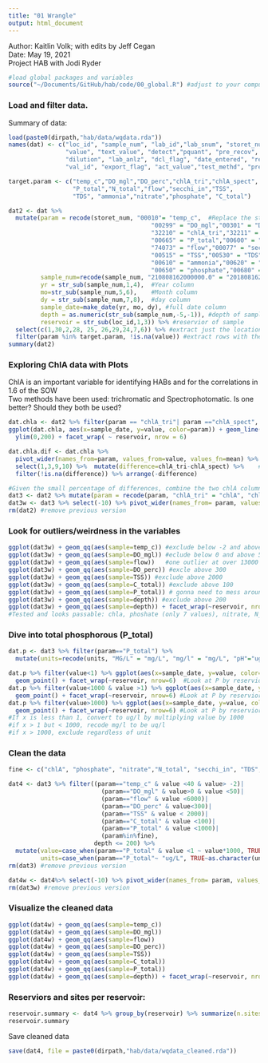 ```yaml
---
title: "01 Wrangle"
output: html_document
---
```


Author: Kaitlin Volk; with edits by Jeff Cegan  
Date: May 19, 2021  
Project HAB with Jodi Ryder  

```r
#load global packages and variables
source("~/Documents/GitHub/hab/code/00_global.R") #adjust to your computer specs
```

### Load and filter data. 
Summary of data:

```r
load(paste0(dirpath,"hab/data/wqdata.rda"))
names(dat) <- c("loc_id", "sample_num", "lab_id","lab_snum", "storet_num", "units",   
                "value", "text_value", "detect","pquant", "pre_recov", "post_recov",
                "dilution", "lab_anlz", "dcl_flag", "date_entered", "revision", "val_qual", #I exported the text file without headers
                "val_id", "export_flag", "act_value","test_methd", "prep_mthd")             #so I'm adding them in manually here

target.param <- c("temp_c","DO_mgl","DO_perc","chlA_tri","chlA_spect",
                  "P_total","N_total","flow","secchi_in","TSS",           #A list of the priority parameters to be used when 
                  "TDS", "ammonia","nitrate","phosphate", "C_total")      #filtering in the next dataframe

dat2 <- dat %>%   
  mutate(param = recode(storet_num, "00010"= "temp_c",  #Replace the storet codes of the priority params with descriptive text
                                        "00299" = "DO_mgl","00301" = "DO_perc",
                                        "32210" = "chlA_tri","32211" = "chlA_spect",
                                        "00665" = "P_total","00600" = "N_total",
                                        "74073" = "flow","00077" = "secchi_in",
                                        "00515" = "TSS","00530" = "TDS",
                                        "00610" = "ammonia","00620" = "nitrate",
                                        "00650" = "phosphate","00680" = "C_total"),
         sample_num=recode(sample_num, "210808162000000.0" = "201808162000000.0"),  #fix clearly wrong date
         yr = str_sub(sample_num,1,4),  #Year column
         mo=str_sub(sample_num,5,6),    #Month column
         dy = str_sub(sample_num,7,8),  #day column
         sample_date=make_date(yr, mo, dy), #full date column
         depth = as.numeric(str_sub(sample_num,-5,-1)), #depth of sample
         reservoir = str_sub(loc_id,1,3)) %>% #reservior of sample
  select(c(1,30,2,28, 25, 26,29,24,7,6)) %>% #extract just the location, date, depth, and paramater data
  filter(param %in% target.param, !is.na(value)) #extract rows with the priority parameters only and remove NA's
summary(dat2)
```

### Exploring ChlA data with Plots
ChlA is an important variable for identifying HABs and for the correlations in 1.6 of the SOW  
Two methods have been used: trichromatic and Spectrophotomatic. Is one better? Should they both be used?

```r
dat.chla <- dat2 %>% filter(param == "chlA_tri"| param =="chlA_spect",!is.na(value)) #pull just the chla dat
ggplot(dat.chla, aes(x=sample_date, y=value, color=param)) + geom_line() +  #graph chla over time for the two methods
  ylim(0,200) + facet_wrap( ~ reservoir, nrow = 6)                          #facet by reservior to see differences

dat.chla.dif <- dat.chla %>%    
  pivot_wider(names_from=param, values_from=value, values_fn=mean) %>% 
  select(1,3,9,10) %>%  mutate(difference=chlA_tri-chlA_spect) %>%    #calculate difference in methods for samples with values for both methods
  filter(!is.na(difference)) %>% arrange(-difference)                   #2% of values are in disagreement

#Given the small percentage of differences, combine the two chlA columns into 1
dat3 <- dat2 %>% mutate(param = recode(param, "chlA_tri" = "chlA", "chlA_spect" = "chlA"))
dat3w <- dat3 %>% select(-10) %>% pivot_wider(names_from= param, values_from = value, values_fn=mean) 
rm(dat2) #remove previous version
```

### Look for outliers/weirdness in the variables

```r
ggplot(dat3w) + geom_qq(aes(sample=temp_c)) #exclude below -2 and above 40
ggplot(dat3w) + geom_qq(aes(sample=DO_mgl)) #eclude below 0 and above 50
ggplot(dat3w) + geom_qq(aes(sample=flow))   #one outlier at over 13000 cfu (next highest 5388)
ggplot(dat3w) + geom_qq(aes(sample=DO_perc)) #excle above 300
ggplot(dat3w) + geom_qq(aes(sample=TSS)) #exclude above 2000
ggplot(dat3w) + geom_qq(aes(sample=C_total)) #exclude above 100
ggplot(dat3w) + geom_qq(aes(sample=P_total)) # gonna need to mess around with this b/c of units
ggplot(dat3w) + geom_qq(aes(sample=depth)) #exclude above 200 
ggplot(dat3w) + geom_qq(aes(sample=depth)) + facet_wrap(~reservoir, nrow=6) #depth by reservoir confirm that I should exclude depths over 200
#Tested and looks passable: chla, phoshate (only 7 values), nitrate, N_total, secchi_in,TDS, ammonia
```

### Dive into total phosphorous (P_total)
```r
dat.p <- dat3 %>% filter(param=="P_total") %>%                               #Looking at P data only
  mutate(units=recode(units, "MG/L" = "mg/L", "mg/l" = "mg/L", "pH"="ug/L")) #simplify variations so you only have ug/L and mg/L

dat.p %>% filter(value<1) %>% ggplot(aes(x=sample_date, y=value, color=units)) + 
  geom_point() + facet_wrap(~reservoir, nrow=6)  #Look at P by reservior and units for values under 1
dat.p %>% filter(value<1000 & value >1) %>% ggplot(aes(x=sample_date, y=value, color=units)) + 
  geom_point() + facet_wrap(~reservoir, nrow=6) #Look at P by reservior and units for values over 1 but below 1000 
dat.p %>% filter(value>1000) %>% ggplot(aes(x=sample_date, y=value, color=units)) + 
  geom_point() + facet_wrap(~reservoir, nrow=6) #Look at P by reservior and for values over 1000 (the rounded upper limit in my brief lit search)
#If x is less than 1, convert to ug/l by multiplying value by 1000 
#if x > 1 but < 1000, recode mg/l to be uq/l
#if x > 1000, exclude regardless of unit
```

### Clean the data
```r
fine <- c("chlA", "phosphate", "nitrate","N_total", "secchi_in", "TDS", "ammonia")   #parameters that won't be cleaned

dat4 <- dat3 %>% filter((param=="temp_c" & value <40 & value> -2)|      #exclude outlying data that
                          (param=="DO_mgl" & value>0 & value <50)|      #we determined above from visualiztion
                          (param=="flow" & value <6000)|                            
                          (param=="DO_perc" & value<300)|                           
                          (param=="TSS" & value < 2000)|                             
                          (param=="C_total" & value <100)|                          
                          (param=="P_total" & value <1000)|                       
                          (param%in%fine), 
                        depth <= 200) %>% 
  mutate(value=case_when(param=="P_total" & value <1 ~ value*1000, TRUE~value), #complete proper conversion/recoding for P data
         units=case_when(param=="P_total"~ "ug/L", TRUE~as.character(units)))
rm(dat3) #remove previous version

dat4w <- dat4%>% select(-10) %>% pivot_wider(names_from= param, values_from = value, values_fn=mean)
rm(dat3w) #remove previous version
```

### Visualize the cleaned data
```r
ggplot(dat4w) + geom_qq(aes(sample=temp_c))
ggplot(dat4w) + geom_qq(aes(sample=DO_mgl)) 
ggplot(dat4w) + geom_qq(aes(sample=flow))   
ggplot(dat4w) + geom_qq(aes(sample=DO_perc)) 
ggplot(dat4w) + geom_qq(aes(sample=TSS)) 
ggplot(dat4w) + geom_qq(aes(sample=C_total)) 
ggplot(dat4w) + geom_qq(aes(sample=P_total))
ggplot(dat4w) + geom_qq(aes(sample=depth)) + facet_wrap(~reservoir, nrow=6)
```
### Reserviors and sites per reservoir:

```r
reservoir.summary <- dat4 %>% group_by(reservoir) %>% summarize(n.sites = n_distinct(loc_id))  #Get counts for the number of samples sites per reservoir
reservoir.summary 
```
Save cleaned data
```r
save(dat4, file = paste0(dirpath,"hab/data/wqdata_cleaned.rda"))
```


